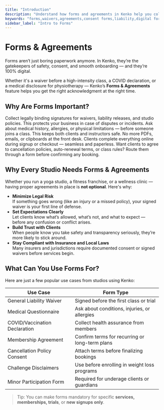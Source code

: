 ```yaml
---
title: "Introduction"
description: "Understand how forms and agreements in Kenko help you collect consent, waivers, and important client information at the right time."
keywords: "forms,waivers,agreements,consent forms,liability,digital forms,studio policy"
sidebar_label: "Intro to Forms"
---
```


# Forms & Agreements

Forms aren’t just boring paperwork anymore. In Kenko, they’re the gatekeepers of safety, consent, and smooth onboarding — and they’re 100% digital.

Whether it's a waiver before a high-intensity class, a COVID declaration, or a medical disclosure for physiotherapy — Kenko’s **Forms & Agreements** feature helps you get the right acknowledgment at the right time.

## Why Are Forms Important?

<AccordionGroup>
  <Accordion title="Legal Protection" icon="gavel">
    Collect legally binding signatures for waivers, liability releases, and studio policies. This protects your business in case of disputes or incidents.
  </Accordion>
  <Accordion title="Safety First" icon="heart-pulse">
    Ask about medical history, allergies, or physical limitations — before someone joins a class. This keeps both clients and instructors safe.
  </Accordion>
  <Accordion title="Streamlined Onboarding" icon="arrow-left-from-arc">
    No more PDFs, emails, or clipboards at the front desk. Clients complete everything online during signup or checkout — seamless and paperless.
  </Accordion>
  <Accordion title="Policy Compliance" icon="shield-check">
    Want clients to agree to cancellation policies, auto-renewal terms, or class rules? Route them through a form before confirming any booking.
  </Accordion>
</AccordionGroup>

## Why Every Studio Needs Forms & Agreements

Whether you run a yoga studio, a fitness franchise, or a wellness clinic — having proper agreements in place is **not optional**. Here's why:

- **Minimize Legal Risk**\
  If something goes wrong (like an injury or a missed policy), your signed waiver is your first line of defense.
- **Set Expectations Clearly**\
  Let clients know what’s allowed, what’s not, and what to expect — before any confusion or conflict arises.
- **Build Trust with Clients**\
  When people know you take safety and transparency seriously, they’re more likely to stick around.
- **Stay Compliant with Insurance and Local Laws**\
  Many insurers and jurisdictions require documented consent or signed waivers before services begin.

## What Can You Use Forms For?

Here are just a few popular use cases from studios using Kenko:

| **Use Case**                  | **Form Type**                                  |
| ----------------------------- | ---------------------------------------------- |
| General Liability Waiver      | Signed before the first class or trial         |
| Medical Questionnaire         | Ask about conditions, injuries, or allergies   |
| COVID/Vaccination Declaration | Collect health assurance from members          |
| Membership Agreement          | Confirm terms for recurring or long-term plans |
| Cancellation Policy Consent   | Attach terms before finalizing bookings        |
| Challenge Disclaimers         | Use before enrolling in weight loss programs   |
| Minor Participation Form      | Required for underage clients or guardians     |

> Tip: You can make forms mandatory for specific **services, memberships, trials**, or **new signups only**.